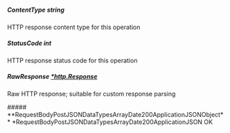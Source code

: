 
##### **ContentType** string
HTTP response content type for this operation

##### **StatusCode** int
HTTP response status code for this operation

##### **RawResponse** [*http.Response](https://pkg.go.dev/net/http#Response)
Raw HTTP response; suitable for custom response parsing

<Collapsible>
    ##### **RequestBodyPostJSONDataTypesArrayDate200ApplicationJSONObject** *RequestBodyPostJSONDataTypesArrayDate200ApplicationJSON
    OK
    <Collapsible.Break/>
    <RequestBodyPostJSONDataTypesArrayDate200ApplicationJSON/>
</Collapsible>

